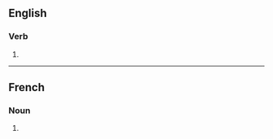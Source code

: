 ==English==

===Verb===
{{head|en|verb form}}

# {{en-third-person singular of|injure}}

----

==French==

===Noun===
{{head|fr|noun form|g=f}}

# {{plural of|fr|injure}}